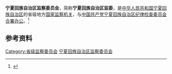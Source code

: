 {{Infobox PRCG
|机构名称 = 宁夏回族自治区监察委员会
|标志1    = National Emblem of the People's Republic of China.svg
|标志1说明 = 
|标志2    =
|标志2说明 =
|中共合署办公 = [[中国共产党宁夏回族自治区纪律检查委员会|中国共产党宁夏回族自治区纪律检查委员会]]
|人员链接 = 
|职位1    = 主任
|人员1    = [[艾俊涛|艾俊涛]]
|职位2    = 副主任
|人员2    = [[马文娟|马文娟]]、[[刘跃成|刘跃成]]、[[周刚_(1967年)|周　刚]]
|人数2    = 3
|授权法源 = 
|组织法规 =
|成立时间 = 
|被接替者 = [[宁夏回族自治区监察厅|宁夏回族自治区监察厅]]
|业务上级 = [[中华人民共和国国家监察委员会|中华人民共和国国家监察委员会]]
|组织上级 = [[宁夏回族自治区人民代表大会|宁夏回族自治区人民代表大会]]<br />[[宁夏回族自治区人民代表大会常务委员会|宁夏回族自治区人民代表大会常务委员会]]
|中共上级 = [[中国共产党中央纪律检查委员会|中国共产党中央纪律检查委员会]]
|中共本级 = [[中国共产党宁夏回族自治区纪律检查委员会|中国共产党宁夏回族自治区纪律检查委员会]]（[[合署办公|合署办公]]）（监察委不设[[党组|党组]]）
|机构类型 = 省级[[中华人民共和国国家监察机关|国家监察机关]]
|行政级别 = 副省级
|下级链接 = 
|场所1    = 
|地址1    = 
|邮编1    =
|电话1    =
|场所2    =
|地址2    = 
|电话2    = 
|官网2    = 
|官网     = 
}}

'''宁夏回族自治区监察委员会'''，简称'''宁夏回族自治区监委'''，是[[中华人民共和国|中华人民共和国]][[宁夏回族自治区|宁夏回族自治区]]的省级地方[[中华人民共和国国家监察机关|国家监察机关]]，与[[中国共产党宁夏回族自治区纪律检查委员会|中国共产党宁夏回族自治区纪律检查委员会]][[合署办公|合署办公]]。<ref>{{Cite web|title=国家监察体制改革试点的重大阶段性成果——省级监察委员会诞生记|url=http://www.ccdi.gov.cn/toutiao/201802/t20180202_163150.html|accessdate=2020-08-12|work=中国纪检监察报}}</ref>

== 参考资料 ==
{{reflist}}

{{国家机关|宁夏回族自治区|level=高级}}
{{中华人民共和国各省级行政区|监察机关}}
{{中华人民共和国宁夏回族自治区正职领导人|nocat}}
{{宁夏回族自治区领导人}}

[[Category:省级监察委员会|Category:省级监察委员会]]
[[Category:宁夏回族自治区监察委员会|]]